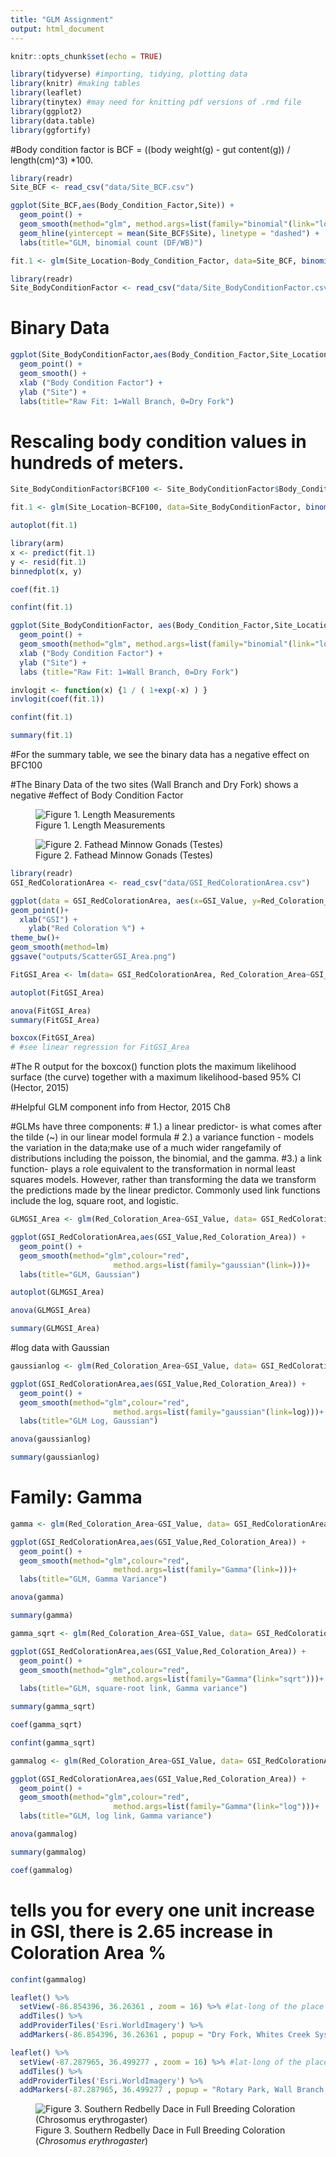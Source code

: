```yaml
---
title: "GLM Assignment"
output: html_document
---
```


```r
knitr::opts_chunk$set(echo = TRUE)
```

```r
library(tidyverse) #importing, tidying, plotting data
library(knitr) #making tables
library(leaflet)
library(tinytex) #may need for knitting pdf versions of .rmd file
library(ggplot2)
library(data.table)
library(ggfortify)
```

#Body condition factor is BCF = ((body weight(g) - gut content(g)) / length(cm)^3) *100.

```r
library(readr)
Site_BCF <- read_csv("data/Site_BCF.csv")
```
```r
ggplot(Site_BCF,aes(Body_Condition_Factor,Site)) +
  geom_point() +
  geom_smooth(method="glm", method.args=list(family="binomial"(link="logit")))+
  geom_hline(yintercept = mean(Site_BCF$Site), linetype = "dashed") +
  labs(title="GLM, binomial count (DF/WB)")
```
```r
fit.1 <- glm(Site_Location~Body_Condition_Factor, data=Site_BCF, binomial(link="logit"))
```


```r
library(readr)
Site_BodyConditionFactor <- read_csv("data/Site_BodyConditionFactor.csv")
```

# Binary Data
```r
ggplot(Site_BodyConditionFactor,aes(Body_Condition_Factor,Site_Location)) +
  geom_point() +
  geom_smooth() +
  xlab ("Body Condition Factor") +
  ylab ("Site") +
  labs(title="Raw Fit: 1=Wall Branch, 0=Dry Fork")
```



# Rescaling body condition values in hundreds of meters.

```r
Site_BodyConditionFactor$BCF100 <- Site_BodyConditionFactor$Body_Condition_Factor/100

```

```r
fit.1 <- glm(Site_Location~BCF100, data=Site_BodyConditionFactor, binomial(link="logit"))
```


```r
autoplot(fit.1)
```

```r
library(arm)
x <- predict(fit.1)
y <- resid(fit.1)
binnedplot(x, y)
```

```r
coef(fit.1)
```

```r
confint(fit.1)
```

```r
ggplot(Site_BodyConditionFactor, aes(Body_Condition_Factor,Site_Location)) +
  geom_point() +
  geom_smooth(method="glm", method.args=list(family="binomial"(link="logit"))) + 
  xlab ("Body Condition Factor") +
  ylab ("Site") +
  labs (title="Raw Fit: 1=Wall Branch, 0=Dry Fork")
```

```r
invlogit <- function(x) {1 / ( 1+exp(-x) ) } 
invlogit(coef(fit.1)) 
```


```r
confint(fit.1)
```

```r
summary(fit.1)
```
#For the summary table, we see the binary data has a negative effect on BFC100 

#The Binary Data of the two sites (Wall Branch and Dry Fork) shows a negative #effect of Body Condition Factor


![Figure 1. Length Measurements](images/SRBD.jpeg)



![Figure 2. Fathead Minnow Gonads (Testes)](images/gonads.jpg)


```r
library(readr)
GSI_RedColorationArea <- read_csv("data/GSI_RedColorationArea.csv")
```


```r
ggplot(data = GSI_RedColorationArea, aes(x=GSI_Value, y=Red_Coloration_Area)) +
geom_point()+
  xlab("GSI") +
	ylab("Red Coloration %") +
theme_bw()+
geom_smooth(method=lm)
ggsave("outputs/ScatterGSI_Area.png")
```


```r

FitGSI_Area <- lm(data= GSI_RedColorationArea, Red_Coloration_Area~GSI_Value)


```

```r
autoplot(FitGSI_Area)
```

```r
anova(FitGSI_Area)
summary(FitGSI_Area)
```

```r
boxcox(FitGSI_Area)
# #see linear regression for FitGSI_Area
```
#The R output for the boxcox() function plots the maximum likelihood surface (the curve) together with a maximum likelihood-based 95% CI (Hector, 2015)


#Helpful GLM component info from Hector, 2015 Ch8 

#GLMs have three components:
# 1.) a linear predictor- is what comes after the tilde (~) in our linear model formula
# 2.) a variance function - models the variation in the data;make use of a much wider rangefamily of distributions including the poisson, the binomial, and the gamma. 
#3.) a link function- plays a role equivalent to the transformation in normal least squares models. However, rather than transforming the data we transform the predictions made by the linear predictor. Commonly used link functions include the log, square root, and logistic.

```r
GLMGSI_Area <- glm(Red_Coloration_Area~GSI_Value, data= GSI_RedColorationArea, family= gaussian(link=)) 
```

```r
ggplot(GSI_RedColorationArea,aes(GSI_Value,Red_Coloration_Area)) +
  geom_point() +
  geom_smooth(method="glm",colour="red",
                       method.args=list(family="gaussian"(link=)))+
  labs(title="GLM, Gaussian")

```

```r
autoplot(GLMGSI_Area)
```

```r
anova(GLMGSI_Area)
```
```r
summary(GLMGSI_Area)
```
#log data with Gaussian


```r
gaussianlog <- glm(Red_Coloration_Area~GSI_Value, data= GSI_RedColorationArea, family= gaussian(link=log)) 
```

```r
ggplot(GSI_RedColorationArea,aes(GSI_Value,Red_Coloration_Area)) +
  geom_point() +
  geom_smooth(method="glm",colour="red",
                       method.args=list(family="gaussian"(link=log)))+
  labs(title="GLM Log, Gaussian")

```


```r
anova(gaussianlog)
```

```r
summary(gaussianlog)
```
# Family: Gamma

```r
gamma <- glm(Red_Coloration_Area~GSI_Value, data= GSI_RedColorationArea, family=Gamma(link= )) 
```

```r
ggplot(GSI_RedColorationArea,aes(GSI_Value,Red_Coloration_Area)) +
  geom_point() +
  geom_smooth(method="glm",colour="red",
                       method.args=list(family="Gamma"(link=)))+
  labs(title="GLM, Gamma Variance")

```

```r
anova(gamma)
```

```r
summary(gamma)

```

```r
gamma_sqrt <- glm(Red_Coloration_Area~GSI_Value, data= GSI_RedColorationArea, family=Gamma(link= "sqrt"))

```


```r
ggplot(GSI_RedColorationArea,aes(GSI_Value,Red_Coloration_Area)) +
  geom_point() +
  geom_smooth(method="glm",colour="red",
                       method.args=list(family="Gamma"(link="sqrt")))+
  labs(title="GLM, square-root link, Gamma variance")

```

```r
summary(gamma_sqrt)

```

```r
coef(gamma_sqrt)
```

```r
confint(gamma_sqrt)
```
```r
gammalog <- glm(Red_Coloration_Area~GSI_Value, data= GSI_RedColorationArea, family=Gamma(link= "log"))
```

```r
ggplot(GSI_RedColorationArea,aes(GSI_Value,Red_Coloration_Area)) +
  geom_point() +
  geom_smooth(method="glm",colour="red",
                       method.args=list(family="Gamma"(link="log")))+
  labs(title="GLM, log link, Gamma variance")

```



```r
anova(gammalog)
```

```r
summary(gammalog)

```

```r
coef(gammalog)
```
# tells you for every one unit increase in GSI, there is 2.65 increase in Coloration Area %


```r
confint(gammalog)
```



```r
leaflet() %>%
  setView(-86.854396, 36.26361 , zoom = 16) %>% #lat-long of the place of interest
  addTiles() %>%
  addProviderTiles('Esri.WorldImagery') %>%
  addMarkers(-86.854396, 36.26361 , popup = "Dry Fork, Whites Creek System")
```



```r
leaflet() %>%
  setView(-87.287965, 36.499277 , zoom = 16) %>% #lat-long of the place of interest
  addTiles() %>%
  addProviderTiles('Esri.WorldImagery') %>%
  addMarkers(-87.287965, 36.499277 , popup = "Rotary Park, Wall Branch Creek System")
```


![Figure 3. Southern Redbelly Dace in Full Breeding Coloration (*Chrosomus erythrogaster*)](images/SouthernRedbellyDace.png)



